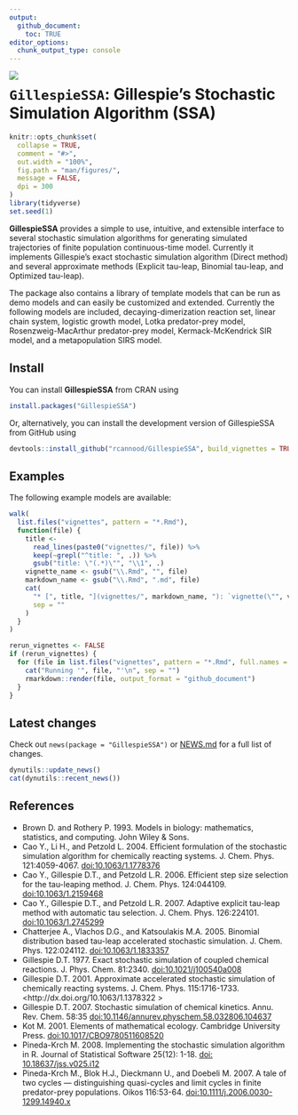 ```yaml
---
output: 
  github_document:
    toc: TRUE
editor_options: 
  chunk_output_type: console
---
```


<!-- README.md is generated from README.Rmd. Please edit that file -->

<a href="https://travis-ci.org/rcannood/GillespieSSA"><img src="https://travis-ci.org/rcannood/GillespieSSA.svg" align="left"></a>

# `GillespieSSA`: Gillespie's Stochastic Simulation Algorithm (SSA)

```r
knitr::opts_chunk$set(
  collapse = TRUE,
  comment = "#>",
  out.width = "100%",
  fig.path = "man/figures/",
  message = FALSE,
  dpi = 300
)
library(tidyverse)
set.seed(1)
```

**GillespieSSA** provides a simple to use, intuitive, and extensible interface to several stochastic simulation algorithms for generating simulated trajectories of finite population continuous-time model. Currently it implements Gillespie's exact stochastic simulation algorithm (Direct method) and several approximate methods (Explicit tau-leap, Binomial tau-leap, and Optimized tau-leap). 

The package also contains a library of template models that can be run as demo models and can easily be customized and extended. Currently the following models are included, decaying-dimerization reaction set, linear chain system, logistic growth model, Lotka predator-prey model, Rosenzweig-MacArthur predator-prey model, Kermack-McKendrick SIR model, and a metapopulation SIRS model.

## Install

You can install **GillespieSSA** from CRAN using

```R
install.packages("GillespieSSA")
```

Or, alternatively, you can install the development version of GillespieSSA from GitHub using

```R
devtools::install_github("rcannood/GillespieSSA", build_vignettes = TRUE)
```

## Examples

The following example models are available:

```r
walk(
  list.files("vignettes", pattern = "*.Rmd"),
  function(file) {
    title <- 
      read_lines(paste0("vignettes/", file)) %>% 
      keep(~grepl("^title: ", .)) %>% 
      gsub("title: \"(.*)\"", "\\1", .)
    vignette_name <- gsub("\\.Rmd", "", file)
    markdown_name <- gsub("\\.Rmd", ".md", file)
    cat(
      "* [", title, "](vignettes/", markdown_name, "): `vignette(\"", vignette_name, "\", package=\"GillespieSSA\")`\n",
      sep = ""
    )
  }
)
```

```r
rerun_vignettes <- FALSE
if (rerun_vignettes) {
  for (file in list.files("vignettes", pattern = "*.Rmd", full.names = TRUE)) {
    cat("Running '", file, "'\n", sep = "")
    rmarkdown::render(file, output_format = "github_document")
  }
}
```

## Latest changes

Check out `news(package = "GillespieSSA")` or [NEWS.md](inst/NEWS.md) for a full list of changes.

<!-- This section gets automatically generated from inst/NEWS.md, and also generates inst/NEWS -->

```r
dynutils::update_news()
cat(dynutils::recent_news())
```

## References

 * Brown D. and Rothery P. 1993. Models in biology: mathematics, statistics, and computing. John Wiley & Sons.
 * Cao Y., Li H., and Petzold L. 2004. Efficient formulation of the stochastic simulation algorithm for chemically reacting systems. J. Chem. Phys. 121:4059-4067. [doi:10.1063/1.1778376](http://dx.doi.org/10.1063/1.1778376)
 * Cao Y., Gillespie D.T., and Petzold L.R. 2006. Efficient step size selection for the tau-leaping method. J. Chem. Phys. 124:044109. [doi:10.1063/1.2159468](http://dx.doi.org/10.1063/1.2159468)
 * Cao Y., Gillespie D.T., and Petzold L.R. 2007. Adaptive explicit tau-leap method with automatic tau selection. J. Chem. Phys. 126:224101. [doi:10.1063/1.2745299](http://dx.doi.org/10.1063/1.2745299)
 * Chatterjee A., Vlachos D.G., and Katsoulakis M.A. 2005. Binomial distribution based tau-leap accelerated stochastic simulation. J. Chem. Phys. 122:024112. [doi:10.1063/1.1833357](http://dx.doi.org/10.1063/1.1833357)
 * Gillespie D.T. 1977. Exact stochastic simulation of coupled chemical reactions. J. Phys. Chem. 81:2340. [doi:10.1021/j100540a008](http://dx.doi.org/10.1021/j100540a008)
 * Gillespie D.T. 2001. Approximate accelerated stochastic simulation of chemically reacting systems. J. Chem. Phys. 115:1716-1733. <http://dx.doi.org/10.1063/1.1378322 >
 * Gillespie D.T. 2007. Stochastic simulation of chemical kinetics. Annu. Rev. Chem. 58:35 [doi:10.1146/annurev.physchem.58.032806.104637](http://dx.doi.org/10.1146/annurev.physchem.58.032806.104637)
 * Kot M. 2001. Elements of mathematical ecology. Cambridge University Press. [doi:10.1017/CBO9780511608520](http://dx.doi.org/10.1017/CBO9780511608520)
 * Pineda-Krch M. 2008. Implementing the stochastic simulation algorithm in R. Journal of Statistical Software 25(12): 1-18. [doi: 	10.18637/jss.v025.i12](http://dx.doi.org/10.18637/jss.v025.i12)
 * Pineda-Krch M., Blok H.J., Dieckmann U., and Doebeli M. 2007. A tale of two cycles --- distinguishing quasi-cycles and limit cycles in finite predator-prey populations. Oikos 116:53-64. [doi:10.1111/j.2006.0030-1299.14940.x](http://dx.doi.org/10.1111/j.2006.0030-1299.14940.x)
